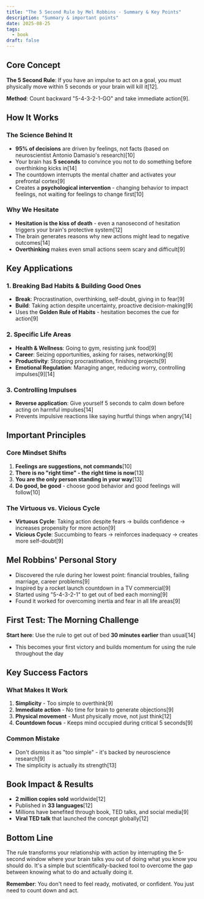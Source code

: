 ```yaml
---
title: "The 5 Second Rule by Mel Robbins - Summary & Key Points"
description: "Summary & important points"
date: 2025-08-25
tags:
  - book
draft: false
---
```


## Core Concept

**The 5 Second Rule**: If you have an impulse to act on a goal, you must physically move within 5 seconds or your brain will kill it[12].

**Method**: Count backward "5-4-3-2-1-GO" and take immediate action[9].

## How It Works

### The Science Behind It
- **95% of decisions** are driven by feelings, not facts (based on neuroscientist Antonio Damasio's research)[10]
- Your brain has **5 seconds** to convince you not to do something before overthinking kicks in[14]
- The countdown interrupts the mental chatter and activates your prefrontal cortex[9]
- Creates a **psychological intervention** - changing behavior to impact feelings, not waiting for feelings to change first[10]

### Why We Hesitate
- **Hesitation is the kiss of death** - even a nanosecond of hesitation triggers your brain's protective system[12]
- The brain generates reasons why new actions might lead to negative outcomes[14]
- **Overthinking** makes even small actions seem scary and difficult[9]

## Key Applications

### 1. Breaking Bad Habits & Building Good Ones
- **Break**: Procrastination, overthinking, self-doubt, giving in to fear[9]
- **Build**: Taking action despite uncertainty, proactive decision-making[9]
- Uses the **Golden Rule of Habits** - hesitation becomes the cue for action[9]

### 2. Specific Life Areas
- **Health & Wellness**: Going to gym, resisting junk food[9]
- **Career**: Seizing opportunities, asking for raises, networking[9]
- **Productivity**: Stopping procrastination, finishing projects[9]
- **Emotional Regulation**: Managing anger, reducing worry, controlling impulses[9][14]

### 3. Controlling Impulses
- **Reverse application**: Give yourself 5 seconds to calm down before acting on harmful impulses[14]
- Prevents impulsive reactions like saying hurtful things when angry[14]

## Important Principles

### Core Mindset Shifts
1. **Feelings are suggestions, not commands**[10]
2. **There is no "right time" - the right time is now**[13]
3. **You are the only person standing in your way**[13]
4. **Do good, be good** - choose good behavior and good feelings will follow[10]

### The Virtuous vs. Vicious Cycle
- **Virtuous Cycle**: Taking action despite fears → builds confidence → increases propensity for more action[9]
- **Vicious Cycle**: Succumbing to fears → reinforces inadequacy → creates more self-doubt[9]

## Mel Robbins' Personal Story

- Discovered the rule during her lowest point: financial troubles, failing marriage, career problems[9]
- Inspired by a rocket launch countdown in a TV commercial[9]
- Started using "5-4-3-2-1" to get out of bed each morning[9]
- Found it worked for overcoming inertia and fear in all life areas[9]

## First Test: The Morning Challenge

**Start here**: Use the rule to get out of bed **30 minutes earlier** than usual[14]
- This becomes your first victory and builds momentum for using the rule throughout the day

## Key Success Factors

### What Makes It Work
1. **Simplicity** - Too simple to overthink[9]
2. **Immediate action** - No time for brain to generate objections[9]
3. **Physical movement** - Must physically move, not just think[12]
4. **Countdown focus** - Keeps mind occupied during critical 5 seconds[9]

### Common Mistake
- Don't dismiss it as "too simple" - it's backed by neuroscience research[9]
- The simplicity is actually its strength[13]

## Book Impact & Results

- **2 million copies sold** worldwide[12]
- Published in **33 languages**[12]
- Millions have benefited through book, TED talks, and social media[9]
- **Viral TED talk** that launched the concept globally[12]

## Bottom Line

The rule transforms your relationship with action by interrupting the 5-second window where your brain talks you out of doing what you know you should do. It's a simple but scientifically-backed tool to overcome the gap between knowing what to do and actually doing it.

**Remember**: You don't need to feel ready, motivated, or confident. You just need to count down and act.

